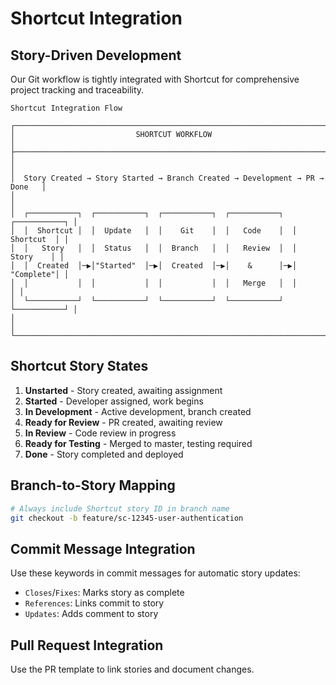 # Shortcut Integration

## Story-Driven Development

Our Git workflow is tightly integrated with Shortcut for comprehensive project tracking and traceability.

```
Shortcut Integration Flow

┌─────────────────────────────────────────────────────────────────────────────┐
│                           SHORTCUT WORKFLOW                                 │
├─────────────────────────────────────────────────────────────────────────────┤
│                                                                             │
│  Story Created → Story Started → Branch Created → Development → PR → Done   │
│                                                                             │
│  ┌───────────┐  ┌───────────┐  ┌───────────┐  ┌───────────┐  ┌───────────┐ │
│  │  Shortcut │  │  Update   │  │    Git    │  │   Code    │  │ Shortcut  │ │
│  │   Story   │  │  Status   │  │  Branch   │  │   Review  │  │  Story    │ │
│  │  Created  │─▶│"Started"  │─▶│  Created  │─▶│    &      │─▶│ "Complete"│ │
│  │           │  │           │  │           │  │   Merge   │  │           │ │
│  └───────────┘  └───────────┘  └───────────┘  └───────────┘  └───────────┘ │
│                                                                             │
└─────────────────────────────────────────────────────────────────────────────┘
```

## Shortcut Story States

1. **Unstarted** - Story created, awaiting assignment
2. **Started** - Developer assigned, work begins
3. **In Development** - Active development, branch created
4. **Ready for Review** - PR created, awaiting review
5. **In Review** - Code review in progress
6. **Ready for Testing** - Merged to master, testing required
7. **Done** - Story completed and deployed

## Branch-to-Story Mapping

```bash
# Always include Shortcut story ID in branch name
git checkout -b feature/sc-12345-user-authentication
```

## Commit Message Integration

Use these keywords in commit messages for automatic story updates:

- `Closes`/`Fixes`: Marks story as complete
- `References`: Links commit to story
- `Updates`: Adds comment to story

## Pull Request Integration

Use the PR template to link stories and document changes.
